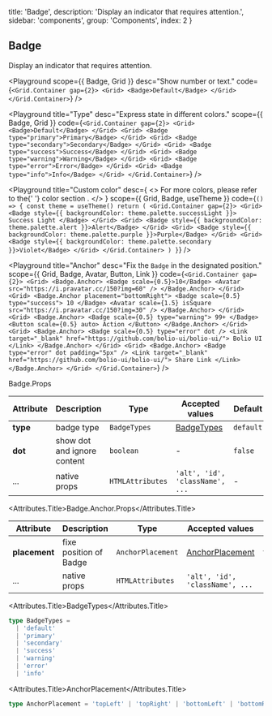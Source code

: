
  title: 'Badge',
  description: 'Display an indicator that requires attention.',
  sidebar: 'components',
  group: 'Components',
  index: 2
}

## Badge

Display an indicator that requires attention.

<Playground
  scope={{ Badge, Grid }}
  desc="Show number or text."
  code={`
<Grid.Container gap={2}>
  <Grid>
    <Badge>Default</Badge>
  </Grid>
</Grid.Container>
`}
/>

<Playground
  title="Type"
  desc="Express state in different colors."
  scope={{ Badge, Grid }}
  code={`
<Grid.Container gap={2}>
  <Grid>
    <Badge>Default</Badge>
  </Grid>
  <Grid>
    <Badge type="primary">Primary</Badge>
  </Grid>
  <Grid>
    <Badge type="secondary">Secondary</Badge>
  </Grid>
  <Grid>
    <Badge type="success">Success</Badge>
  </Grid>
  <Grid>
    <Badge type="warning">Warning</Badge>
  </Grid>
  <Grid>
    <Badge type="error">Error</Badge>
  </Grid>
  <Grid>
    <Badge type="info">Info</Badge>
  </Grid>
</Grid.Container>
`}
/>

<Playground
  title="Custom color"
  desc={
    <>
      For more colors, please refer to the{' '}
      <NextLink href="/guide/colors">
        <Link color>color section</Link>
      </NextLink>
      .
    </>
  }
  scope={{ Grid, Badge, useTheme }}
  code={`
() => {
  const theme = useTheme()
  return (
    <Grid.Container gap={2}>
      <Grid>
        <Badge style={{ backgroundColor: theme.palette.successLight }}>
          Success Light
        </Badge>
      </Grid>
      <Grid>
        <Badge style={{ backgroundColor: theme.palette.alert }}>Alert</Badge>
      </Grid>
      <Grid>
        <Badge style={{ backgroundColor: theme.palette.purple }}>Purple</Badge>
      </Grid>
      <Grid>
        <Badge style={{ backgroundColor: theme.palette.secondary }}>Violet</Badge>
      </Grid>
    </Grid.Container>
  )
}
`}
/>

<Playground
  title="Anchor"
  desc="Fix the `Badge` in the designated position."
  scope={{ Grid, Badge, Avatar, Button, Link }}
  code={`
<Grid.Container gap={2}>
  <Grid>
    <Badge.Anchor>
      <Badge scale={0.5}>10</Badge>
      <Avatar src="https://i.pravatar.cc/150?img=60" />
    </Badge.Anchor>
  </Grid>
  <Grid>
    <Badge.Anchor placement="bottomRight">
      <Badge scale={0.5} type="success">
        10
      </Badge>
      <Avatar scale={1.5} isSquare src="https://i.pravatar.cc/150?img=30" />
    </Badge.Anchor>
  </Grid>
  <Grid>
    <Badge.Anchor>
      <Badge scale={0.5} type="warning">
        99+
      </Badge>
      <Button scale={0.5} auto>
        Action
      </Button>
    </Badge.Anchor>
  </Grid>
  <Grid>
    <Badge.Anchor>
      <Badge scale={0.5} type="error" dot />
      <Link target="_blank" href="https://github.com/bolio-ui/bolio-ui/">
        Bolio UI
      </Link>
    </Badge.Anchor>
  </Grid>
  <Grid>
    <Badge.Anchor>
      <Badge type="error" dot padding="5px" />
      <Link target="_blank" href="https://github.com/bolio-ui/bolio-ui/">
        Share Link
      </Link>
    </Badge.Anchor>
  </Grid>
</Grid.Container>
`}
/>

<Attributes edit="/pages/docs/components/badge.mdx">
<Attributes.Title>Badge.Props</Attributes.Title>

| Attribute | Description                 | Type             | Accepted values                 | Default   |
| --------- | --------------------------- | ---------------- | ------------------------------- | --------- |
| **type**  | badge type                  | `BadgeTypes`     | [BadgeTypes](#badgetypes)       | `default` |
| **dot**   | show dot and ignore content | `boolean`        | -                               | `false`   |
| ...       | native props                | `HTMLAttributes` | `'alt', 'id', 'className', ...` | -         |

<Attributes.Title>Badge.Anchor.Props</Attributes.Title>

| Attribute     | Description            | Type              | Accepted values                     | Default    |
| ------------- | ---------------------- | ----------------- | ----------------------------------- | ---------- |
| **placement** | fixe position of Badge | `AnchorPlacement` | [AnchorPlacement](#anchorplacement) | `topRight` |
| ...           | native props           | `HTMLAttributes`  | `'alt', 'id', 'className', ...`     | -          |

<Attributes.Title>BadgeTypes</Attributes.Title>

```ts
type BadgeTypes =
  | 'default'
  | 'primary'
  | 'secondary'
  | 'success'
  | 'warning'
  | 'error'
  | 'info'
```

<Attributes.Title>AnchorPlacement</Attributes.Title>

```ts
type AnchorPlacement = 'topLeft' | 'topRight' | 'bottomLeft' | 'bottomRight'
```

</Attributes>

